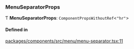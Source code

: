 ### MenuSeparatorProps

Ƭ **MenuSeparatorProps**: `ComponentPropsWithoutRef`\<`"hr"`\>

#### Defined in

[packages/components/src/menu/menu-separator.tsx:11](https://github.com/vtex/shoreline/blob/9b5214c2f/packages/components/src/menu/menu-separator.tsx#L11)
